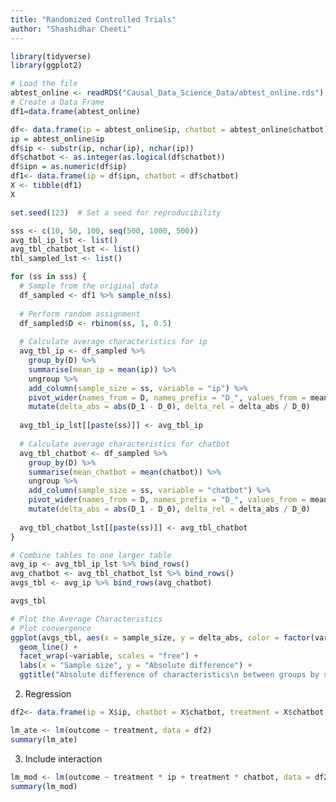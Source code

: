 ```yaml
---
title: "Randomized Controlled Trials"
author: "Shashidhar Cheeti"
---
```

```r
library(tidyverse)
library(ggplot2)
```

```r
# Load the file
abtest_online <- readRDS("Causal_Data_Science_Data/abtest_online.rds")
# Create a Data Frame
df1=data.frame(abtest_online)
```

```r
df<- data.frame(ip = abtest_online$ip, chatbot = abtest_online$chatbot)
ip = abtest_online$ip
df$ip <- substr(ip, nchar(ip), nchar(ip))
df$chatbot <- as.integer(as.logical(df$chatbot))
df$ipn = as.numeric(df$ip)
df1<- data.frame(ip = df$ipn, chatbot = df$chatbot)
X <- tibble(df1)
X
```

```r
set.seed(123)  # Set a seed for reproducibility

sss <- c(10, 50, 100, seq(500, 1000, 500))
avg_tbl_ip_lst <- list()
avg_tbl_chatbot_lst <- list()
tbl_sampled_lst <- list()

for (ss in sss) {
  # Sample from the original data
  df_sampled <- df1 %>% sample_n(ss)
  
  # Perform random assignment
  df_sampled$D <- rbinom(ss, 1, 0.5)
  
  # Calculate average characteristics for ip
  avg_tbl_ip <- df_sampled %>%
    group_by(D) %>%
    summarise(mean_ip = mean(ip)) %>%
    ungroup %>%
    add_column(sample_size = ss, variable = "ip") %>%
    pivot_wider(names_from = D, names_prefix = "D_", values_from = mean_ip) %>%
    mutate(delta_abs = abs(D_1 - D_0), delta_rel = delta_abs / D_0)
  
  avg_tbl_ip_lst[[paste(ss)]] <- avg_tbl_ip
  
  # Calculate average characteristics for chatbot
  avg_tbl_chatbot <- df_sampled %>%
    group_by(D) %>%
    summarise(mean_chatbot = mean(chatbot)) %>%
    ungroup %>%
    add_column(sample_size = ss, variable = "chatbot") %>%
    pivot_wider(names_from = D, names_prefix = "D_", values_from = mean_chatbot) %>%
    mutate(delta_abs = abs(D_1 - D_0), delta_rel = delta_abs / D_0)
  
  avg_tbl_chatbot_lst[[paste(ss)]] <- avg_tbl_chatbot
}
```

```r
# Combine tables to one larger table
avg_ip <- avg_tbl_ip_lst %>% bind_rows()
avg_chatbot <- avg_tbl_chatbot_lst %>% bind_rows()
avgs_tbl <- avg_ip %>% bind_rows(avg_chatbot)

avgs_tbl
```

```r
# Plot the Average Characteristics
# Plot convergence
ggplot(avgs_tbl, aes(x = sample_size, y = delta_abs, color = factor(variable))) +
  geom_line() +
  facet_wrap(~variable, scales = "free") +
  labs(x = "Sample size", y = "Absolute difference") +
  ggtitle("Absolute difference of characteristics\n between groups by sample size")

```

2. Regression
```r
df2<- data.frame(ip = X$ip, chatbot = X$chatbot, treatment = X$chatbot, outcome = avgs_tbl$delta_abs)
```

```r
lm_ate <- lm(outcome ~ treatment, data = df2)
summary(lm_ate)
```

3. Include interaction
```r
lm_mod <- lm(outcome ~ treatment * ip + treatment * chatbot, data = df2)
summary(lm_mod)
```






